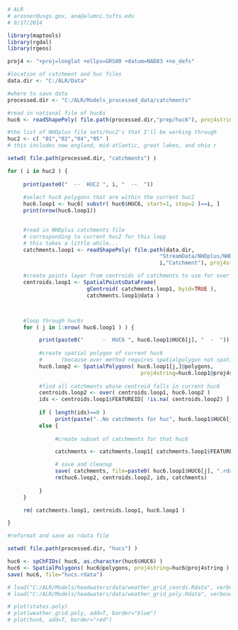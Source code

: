 ```r
# ALR
# arosner@usgs.gov, ana@alumni.tufts.edu
# 9/17/2014

```


```r
library(maptools)
library(rgdal)
library(rgeos)

proj4 <- "+proj=longlat +ellps=GRS80 +datum=NAD83 +no_defs"

#location of catchment and huc files
data.dir <- "C:/ALR/Data"

#where to save data
processed.dir <- "C:/ALR/Models_processed_data/catchments"


```

```r
#read in national file of huc6s
huc6 <- readShapePoly( file.path(processed.dir,"prep/huc6"), proj4string=CRS(proj4) )

```

```r
#the list of NHDplus file sets/huc2's that I'll be working through
huc2 <- c( "01","02","04","05" )
# this includes new england, mid-atlantic, great lakes, and ohio r

```


```r

setwd( file.path(processed.dir, "catchments") )

for ( i in huc2 ) {
     
     print(paste0("  --  HUC2 ", i, "  --  "))
     
     #select huc6 polygons that are within the current huc2
     huc6.loop1 <- huc6[ substr( huc6$HUC6, start=1, stop=2 )==i, ]
     print(nrow(huc6.loop1))

     
     #read in NHDplus catchments file 
     # corresponding to current huc2 for this loop
     # this takes a little while...
     catchments.loop1 <- readShapePoly( file.path(data.dir,
                                                "StreamData/NHDplus/NHDPlusCatchment", 
                                                i,"Catchment"), proj4string=CRS(proj4))

     #create points layer from centroids of catchments to use for over function
     centroids.loop1 <- SpatialPointsDataFrame( 
                         gCentroid( catchments.loop1, byid=TRUE ),
                         catchments.loop1@data )



     #loop through huc6s
     for ( j in 1:nrow( huc6.loop1 ) ) {     

          print(paste0("      -  HUC6 ", huc6.loop1$HUC6[j], "  -  "))
          
          #create spatial polygon of current huc6
          #      (because over method requires spatialpolygon not spatialpolygondataframe...)
          huc6.loop2 <- SpatialPolygons( huc6.loop1[j,]@polygons, 
                                          proj4string=huc6.loop1@proj4string )
          
          #find all catchments whose centroid falls in current huc6
          centroids.loop2 <- over( centroids.loop1, huc6.loop2 )
          ids <- centroids.loop1$FEATUREID[ !is.na( centroids.loop2) ]
          
          if ( length(ids)==0 )
               print(paste("..No catchments for huc", huc6.loop1$HUC6[j] ))
          else {
          
               #create subset of catchments for that huc6

               catchments <- catchments.loop1[ catchments.loop1$FEATUREID %in% ids, ]

               # save and cleanup
               save( catchments, file=paste0( huc6.loop1$HUC6[j], ".rdata") )
               rm(huc6.loop2, centroids.loop2, ids, catchments)
     
          }
     }

     rm( catchments.loop1, centroids.loop1, huc6.loop1 )

}


```


```r

#reformat and save as rdata file

setwd( file.path(processed.dir, "hucs") )

huc6 <- spChFIDs( huc6, as.character(huc6$HUC6) )
huc6 <- SpatialPolygons( huc6@polygons, proj4string=huc6@proj4string )
save( huc6, file="hucs.rdata") 


```

```r
# load("C:/ALR/Models/headwaters/data/weather_grid_coords.Rdata", verbose=T)
# load("C:/ALR/Models/headwaters/data/weather_grid_poly.Rdata", verbose=T)
```

```r
# plot(states.poly)
# plot(weather.grid.poly, add=T, border="blue")
# plot(huc6, add=T, border="red")
```

